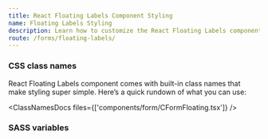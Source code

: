 ```yaml
---
title: React Floating Labels Component Styling
name: Floating Labels Styling
description: Learn how to customize the React Floating Labels component with CSS classes, variables, and SASS for flexible styling and seamless integration into your design.
route: /forms/floating-labels/
---
```


### CSS class names

React Floating Labels component comes with built-in class names that make styling super simple. Here’s a quick rundown of what you can use:

<ClassNamesDocs files={['components/form/CFormFloating.tsx']} />

### SASS variables

<ScssDocs file="_variables.scss" capture="form-floating-variables" />
